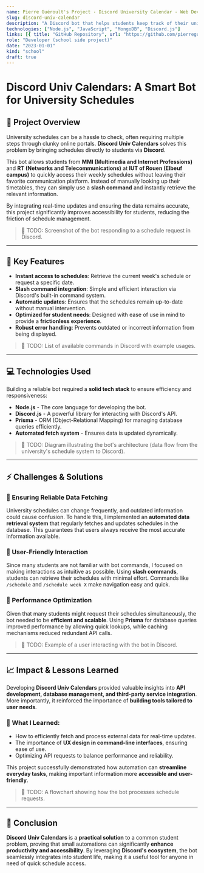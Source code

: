 ```yaml
---
name: Pierre Guéroult's Project - Discord University Calendar - Web Developer | Software Engineer
slug: discord-univ-calendar
description: "A Discord bot that helps students keep track of their university schedule, assignments, and exams. Built with Node.js, Discord.js, and MongoDB."
technologies: ["Node.js", "JavaScript", "MongoDB", "Discord.js"]
links: [{ title: "GitHub Repository", url: "https://github.com/pierregueroult/discord-univ-calendars" }]
role: "Developer (school side project)"
date: "2023-01-01"
kind: "school"
draft: true
---
```



# Discord Univ Calendars: A Smart Bot for University Schedules

<NoTranslation />

## 📌 Project Overview

University schedules can be a hassle to check, often requiring multiple steps through clunky online portals. **Discord Univ Calendars** solves this problem by bringing schedules directly to students via **Discord**.

This bot allows students from **MMI (Multimedia and Internet Professions)** and **RT (Networks and Telecommunications)** at **IUT of Rouen (Elbeuf campus)** to quickly access their weekly schedules without leaving their favorite communication platform. Instead of manually looking up their timetables, they can simply use a **slash command** and instantly retrieve the relevant information.

By integrating real-time updates and ensuring the data remains accurate, this project significantly improves accessibility for students, reducing the friction of schedule management.

> 📌 TODO: Screenshot of the bot responding to a schedule request in Discord.

---

## 🔧 Key Features

- **Instant access to schedules**: Retrieve the current week's schedule or request a specific date.
- **Slash command integration**: Simple and efficient interaction via Discord's built-in command system.
- **Automatic updates**: Ensures that the schedules remain up-to-date without manual intervention.
- **Optimized for student needs**: Designed with ease of use in mind to provide a **frictionless experience**.
- **Robust error handling**: Prevents outdated or incorrect information from being displayed.

> 📌 TODO: List of available commands in Discord with example usages.

---

## 💻 Technologies Used

Building a reliable bot required a **solid tech stack** to ensure efficiency and responsiveness:

- **Node.js** - The core language for developing the bot.
- **Discord.js** - A powerful library for interacting with Discord's API.
- **Prisma** - ORM (Object-Relational Mapping) for managing database queries efficiently.
- **Automated fetch system** - Ensures data is updated dynamically.

> 📌 TODO: Diagram illustrating the bot's architecture (data flow from the university's schedule system to Discord).

---

## ⚡ Challenges & Solutions

### 🔹 Ensuring Reliable Data Fetching

University schedules can change frequently, and outdated information could cause confusion. To handle this, I implemented an **automated data retrieval system** that regularly fetches and updates schedules in the database. This guarantees that users always receive the most accurate information available.

### 🔹 User-Friendly Interaction

Since many students are not familiar with bot commands, I focused on making interactions as intuitive as possible. Using **slash commands**, students can retrieve their schedules with minimal effort. Commands like `/schedule` and `/schedule week X` make navigation easy and quick.

### 🔹 Performance Optimization

Given that many students might request their schedules simultaneously, the bot needed to be **efficient and scalable**. Using **Prisma** for database queries improved performance by allowing quick lookups, while caching mechanisms reduced redundant API calls.

> 📌 TODO: Example of a user interacting with the bot in Discord.

---

## 📈 Impact & Lessons Learned

Developing **Discord Univ Calendars** provided valuable insights into **API development, database management, and third-party service integration**. More importantly, it reinforced the importance of **building tools tailored to user needs**.

### 🚀 What I Learned:

- How to efficiently fetch and process external data for real-time updates.
- The importance of **UX design in command-line interfaces**, ensuring ease of use.
- Optimizing API requests to balance performance and reliability.

This project successfully demonstrated how automation can **streamline everyday tasks**, making important information more **accessible and user-friendly**.

> 📌 TODO: A flowchart showing how the bot processes schedule requests.

---

## 🎯 Conclusion

**Discord Univ Calendars** is a **practical solution** to a common student problem, proving that small automations can significantly **enhance productivity and accessibility**. By leveraging **Discord's ecosystem**, the bot seamlessly integrates into student life, making it a useful tool for anyone in need of quick schedule access.
